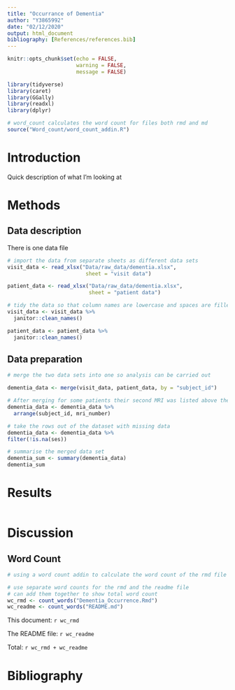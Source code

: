 ```yaml
---
title: "Occurrance of Dementia"
author: "Y3865992"
date: "02/12/2020"
output: html_document
bibliography: [References/references.bib]
---
```


```r
knitr::opts_chunk$set(echo = FALSE,
                      warning = FALSE,
                      message = FALSE)
```

```r
library(tidyverse)
library(caret)
library(GGally)
library(readxl)
library(dplyr)
```

```r
# word_count calculates the word count for files both rmd and md
source("Word_count/word_count_addin.R")
```

# Introduction

Quick description of what I'm looking at

# Methods

## Data description

There is one data file 

```r

# import the data from separate sheets as different data sets
visit_data <- read_xlsx("Data/raw_data/dementia.xlsx",
                         sheet = "visit data")

patient_data <- read_xlsx("Data/raw_data/dementia.xlsx",
                          sheet = "patient data")

# tidy the data so that column names are lowercase and spaces are filled with underscores using the janitor function
visit_data <- visit_data %>%
  janitor::clean_names()

patient_data <- patient_data %>%
  janitor::clean_names()

```

## Data preparation

```r
# merge the two data sets into one so analysis can be carried out

dementia_data <- merge(visit_data, patient_data, by = "subject_id")

# After merging for some patients their second MRI was listed above their first, to change this I arranged the data by first subject id then MRI number in ascending order
dementia_data <- dementia_data %>%
  arrange(subject_id, mri_number)
```

```r

# take the rows out of the dataset with missing data
dementia_data <- dementia_data %>%
filter(!is.na(ses))

```

```r
# summarise the merged data set
dementia_sum <- summary(dementia_data)
dementia_sum
```

# Results

```r

```
# Discussion

## Word Count

```r
# using a word count addin to calculate the word count of the rmd file and the read.me file

# use separate word counts for the rmd and the readme file 
# can add them together to show total word count
wc_rmd <- count_words("Dementia_Occurrence.Rmd")
wc_readme <- count_words("README.md")

```
This document: `r wc_rmd`

The README file: `r wc_readme`

Total:  `r wc_rmd + wc_readme`

# Bibliography

